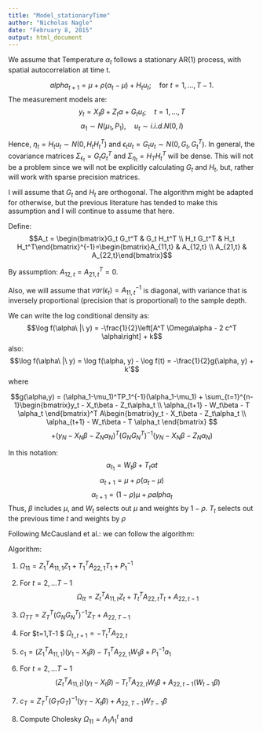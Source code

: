 ```yaml
---
title: "Model_stationaryTime"
author: "Nicholas Nagle"
date: "February 8, 2015"
output: html_document
---
```


We assume that Temperature $\alpha_t$ follows a stationary AR(1) process, with spatial autocorrelation at time t.

$$alpha_{t+1} = \mu + \rho (\alpha_t - \mu) + H_t u_t;\quad \mbox{for $t=1,\ldots, T-1$.}$$
The measurement models are:
$$y_t = X_t\beta + Z_t \alpha + G_t u_t;\quad \mbox{$t=1,\ldots,T $}$$
$$\alpha_1 \sim N(\mu_1, P_1),\quad u_t\sim i.i.d. N(0, I)$$

Hence, $\eta_t=H_t u_t \sim N(0, H_tH_t^T)$ and $\epsilon_t u_t = G_t u_t \sim N(0, G_t, G_t^T)$.  In general, the covariance matrices $\Sigma_{\epsilon_t}=G_tG_t^T$ and $\Sigma_{\eta_t}=H_TH_t^T$ will be dense.  This will not be a problem since we will not be explicitly calculating $G_t$ and $H_t$, but, rather will work with sparse precision matrices.


I will assume that $G_t$ and $H_t$ are orthogonal.  The algorithm might be adapted for otherwise, but the previous literature has tended to make this assumption and I will continue to assume that here.

Define:
$$A_t = \begin{bmatrix}G_t G_t^T & G_t H_t^T \\ H_t G_t^T & H_t H_t^T\end{bmatrix}^{-1}=\begin{bmatrix}A_{11,t} & A_{12,t} \\ A_{21,t} & A_{22,t}\end{bmatrix}$$

By assumption: $A_{12,t}=A_{21,t}^T=0$.

Also, we will assume that $var(\epsilon_t) = A_{11,t}^{-1}$ is diagonal, with variance that is inversely proportional (precision that is proportional) to the sample depth.


We can write the log conditional density as:
$$\log f(\alpha\ |\ y) = -\frac{1}{2}\left[A^T \Omega\alpha - 2 c^T \alpha\right] + k$$
also:
$$\log f(\alpha\ |\ y) = \log f(\alpha, y) - \log f(t) = -\frac{1}{2}g(\alpha, y) + k'$$
where

$$g(\alpha,y) = (\alpha_1-\mu_1)^TP_1^{-1}(\alpha_1-\mu_1) + 
\sum_{t=1}^{n-1}\begin{bmatrix}y_t - X_t\beta - Z_t\alpha_t \\ \alpha_{t+1} - W_t\beta - T \alpha_t \end{bmatrix}^T A\begin{bmatrix}y_t - X_t\beta - Z_t\alpha_t \\ \alpha_{t+1} - W_t\beta - T \alpha_t \end{bmatrix} $$
$$+(y_N - X_N\beta - Z_N\alpha_N)^T (G_NG_N^T)^{-1}(y_N - X_N\beta - Z_N\alpha_N)$$

In this notation:
$$\alpha_{t_1} = W_t\beta + T_t \alpha{t}$$
$$\alpha_{t+1} = \mu + \rho(\alpha_t - \mu)$$
$$\alpha_{t+1} = (1-\rho)\mu + \rho alpha_t $$
Thus, $\beta$ includes $\mu$, and $W_t$ selects out $\mu$ and weights by $1-\rho$.
$T_t$ selects out the previous time $t$ and weights by $\rho$

Following McCausland et al.: we can follow the algorithm:


Algorithm:

1. $\Omega_{11} = Z_1^T A_{11,1} Z_1 + T_1^TA_{22,1}T_1 + P_1^{-1}$
2. For $t=2,\ldots T-1$
$$\Omega_{tt} = Z_t^T A_{11,t} Z_t + T_t^TA_{22,t}T_t + A_{22,t-1}$$
3. $\Omega_{TT} = Z_T^T (G_NG_N^T)^{-1} Z_T + A_{22,T-1}$
4. For $t=1,\ldots T-1 $
$\Omega_{t,,t+1} = -T_t^T A_{22,t}$
5. $c_1 = (Z_1^T A_{11,1})(y_1-X_1\beta) - T_1^TA_{22,1}W_1\beta + P_1^{-1}a_1$
6. For $t=2,\ldots T-1$
$$ (Z_t^T A_{11,t})(y_t-X_t\beta) - T_t^TA_{22,t}W_t\beta + A_{22,t-1}(W_{t-1}\beta)$$
7. $c_T = Z_T^T (G_TG_T)^{-1}(y_T-X_t\beta) + A_{22,T-1} W_{T-1}\beta$

1. Compute Cholesky $\Omega_{11} = \Lambda_1\Lambda_1^t$ and 
